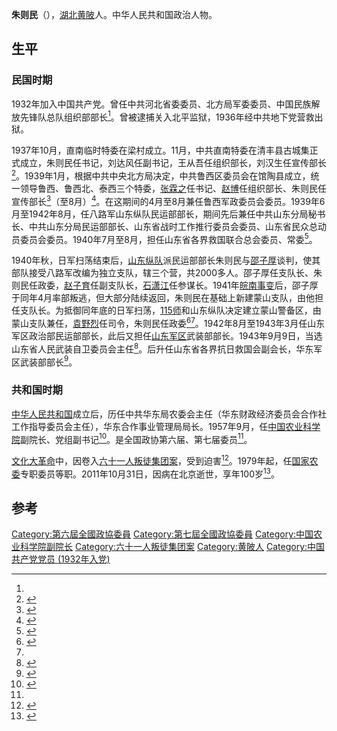 {{Infobox_officeholder
| name = 朱则民
| image name = 
| width = 150px
| now = [[中国农业科学院|中国农业科学院]]副院长
| period =
| Sex = 男 
| party = {{CPC}}
| Native place =[[湖北省|湖北省]][[黄陂县|黄陂县]]
| date of birth = 1911年6月
| date of death = 2011年10月31日（100歲）
| place of birth ={{QING}}[[湖北省|湖北省]][[黄陂县|黄陂县]]
| place of death = {{CHN}}[[北京市|北京市]]
| educate =
| past = 
}}
'''朱则民'''（{{bd|1911年|6月|2011年|10月31日}}），[[湖北省|湖北]][[黄陂县|黄陂]]人。中华人民共和国政治人物。

== 生平 ==
=== 民国时期 ===
1932年加入中国共产党。曾任中共河北省委委员、北方局军委委员、中国民族解放先锋队总队组织部部长<ref name=haha />。曾被逮捕关入北平监狱，1936年经中共地下党营救出狱。

1937年10月，直南临时特委在梁村成立。11月，中共直南特委在清丰县古城集正式成立，朱则民任书记，刘达风任副书记，王从吾任组织部长，刘汉生任宣传部长<ref>{{cite book|author1=濮阳市地方史志办公室编；陈玉莲主编|title=濮阳红色记忆|date=2012年6月|publisher=郑州：中州古籍出版社|isbn=7534838446|pages=77|accessdate=2015-07-10}}</ref>。1939年1月，根据中共中央北方局决定，中共鲁西区委员会在馆陶县成立，统一领导鲁西、鲁西北、泰西三个特委，[[张霖之|张霖之]]任书记、[[赵博|赵博]]任组织部长、朱则民任宣传部长<ref>{{cite book|author1=张立华，董宝训著|title=解放军史鉴 八路军史 1937-1945 上|date=2013年1月|publisher=青岛：青岛出版社|isbn=7543689091|pages=343|accessdate=2015-07-10}}</ref>（至8月）<ref>{{cite book|author1=中共范县县委党史研究室编|title=范县党史 1932-1949|date=2013|publisher=中共范县县委党史研究室 ,|pages=39|accessdate=2015-07-10}}</ref>。在这期间的4月至8月兼任鲁西军政委员会委员。1939年6月至1942年8月，任八路军山东纵队民运部部长，期间先后兼任中共山东分局秘书长、中共山东分局民运部部长、山东省战时工作推行委员会委员、山东省民众总动员委员会委员。1940年7月至8月，担任山东省各界救国联合总会委员、常委<ref>{{cite book|author1=淄博市总工会工运史办公室合编|editor=山东省总工会工运史研究室|title=抗日战争时期山东工人运动史料选编 上|publisher=山东省总工会工运史研究室|pages=74|accessdate=2015-07-10}}</ref>。

1940年秋，日军扫荡结束后，[[山东纵队|山东纵队]]派民运部部长朱则民与[[邵子厚|邵子厚]]谈判，使其部队接受八路军改编为独立支队，辖三个营，共2000多人。邵子厚任支队长、朱则民任政委，[[赵子育|赵子育]]任副支队长，[[石潇江|石潇江]]任参谋长。1941年[[皖南事变|皖南事变]]后，邵子厚于同年4月率部叛逃，但大部分陆续返回，朱则民在基础上新建蒙山支队，由他担任支队长。为抵御同年底的日军扫荡，[[115师|115师]]和山东纵队决定建立蒙山警备区，由蒙山支队兼任，[[袁野烈|袁野烈]]任司令，朱则民任政委<ref>{{cite book|author1=中共费县委组织部，中共费县县委党史资料征集委员会，费县档案局编|title=中国共产党山东省费县组织史资料 1929-1987|date=1991年5月|pages=54-55|accessdate=2015-07-10}}</ref><ref name=haha />。1942年8月至1943年3月任山东军区政治部民运部部长，此后又担任[[山东军区|山东军区]]武装部部长。1943年9月9日，当选山东省人民武装自卫委员会主任<ref>{{cite book|author1=申照亮|title=红嫂 百位沂蒙妇女支前模范影像报告|date=2008年11月|publisher=济南：山东画报出版社|isbn=978-7-80713-722-1|pages=123|accessdate=2015-07-10}}</ref>。后升任山东省各界抗日救国会副会长，华东军区武装部部长<ref name=haha>{{cite book|author1=中共临沂市委组织部，中共临沂市委党史委编|title=中共临沂历史人物|date=2005年6月|publisher=香港：香港华夏文化出版社|pages=150|accessdate=2015-07-10}}</ref>。

=== 共和国时期 ===
[[中华人民共和国|中华人民共和国]]成立后，历任中共华东局农委会主任（华东财政经济委员会合作社工作指导委员会主任），华东合作事业管理局局长。1957年9月，任[[中国农业科学院|中国农业科学院]]副院长、党组副书记<ref>{{cite book|author1=吕飞杰主编；中国农业科学院编|title=中国农业科学院志 1957-1997|date=2001年12月|publisher=北京：中国农业科学技术出版社|isbn=7-80167-272-0|pages=979|accessdate=2015-07-10}}</ref>。是全国政协第六届、第七届委员<ref name=haha />。

[[文化大革命|文化大革命]]中，因卷入[[六十一人叛徒集团案|六十一人叛徒集团案]]，受到迫害<ref>{{cite book|author1=戴煌|title=胡耀邦与平反冤假错案|date=2013年4月|publisher=北京：生活·读书·新知三联书店|isbn=978-7-108-04446-4|pages=106|accessdate=2015-07-10}}</ref>。1979年起，任[[国家农委|国家农委]]专职委员等职。2011年10月31日，因病在北京逝世，享年100岁<ref>{{cite news|title=朱则民同志逝世|url=http://cpc.people.com.cn/GB/64093/87393/16504543.html|accessdate=2015-07-10|work=人民网|agency=人民网|archive-date=2016-03-04|archive-url=https://web.archive.org/web/20160304121853/http://cpc.people.com.cn/GB/64093/87393/16504543.html|dead-url=no}}</ref>。

==参考==
{{reflist}}

{{DEFAULTSORT:zhu zemin}}
[[Category:第六屆全國政協委員|Category:第六屆全國政協委員]]
[[Category:第七屆全國政協委員|Category:第七屆全國政協委員]]
[[Category:中国农业科学院副院长|Category:中国农业科学院副院长]]
[[Category:六十一人叛徒集团案|Category:六十一人叛徒集团案]]
[[Category:黄陂人|Category:黄陂人]]
[[Category:中国共产党党员_(1932年入党)|Category:中国共产党党员 (1932年入党)]]